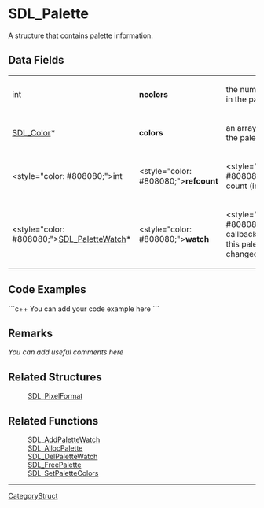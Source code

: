 <!-- pragma section-numbers off -->
<!-- pragma disable-camelcase -->

= SDL_Palette =
A structure that contains palette information.


== Data Fields ==
{|
|int
|'''ncolors'''
|the number of colors in the palette
|-
|[[SDL_Color]]*
|'''colors'''
|an array of colors in the palette
|-
|<style="color: #808080;">int
|<style="color: #808080;">'''refcount'''
|<style="color: #808080;">reference count (internal use)
|-
|<style="color: #808080;">[[SDL_PaletteWatch]]*
|<style="color: #808080;">'''watch'''
|<style="color: #808080;">a list of callbacks called when this palette has changed(internal use)
|}

== Code Examples ==
```c++
You can add your code example here
```

== Remarks ==
''You can add useful comments here''

== Related Structures ==
:[[SDL_PixelFormat]]

== Related Functions ==
:[[SDL_AddPaletteWatch]]
:[[SDL_AllocPalette]]
:[[SDL_DelPaletteWatch]]
:[[SDL_FreePalette]]
:[[SDL_SetPaletteColors]]

----
[[CategoryStruct]]
